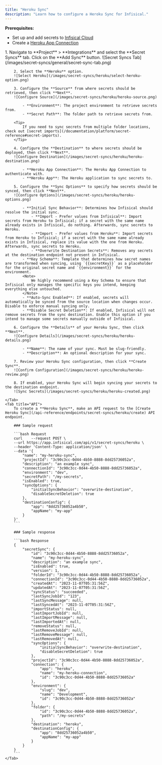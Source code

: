 ```yaml
---
title: "Heroku Sync"
description: "Learn how to configure a Heroku Sync for Infisical."
---
```


**Prerequisites:**

- Set up and add secrets to [Infisical Cloud](https://app.infisical.com)
- Create a [Heroku App Connection](/integrations/app-connections/heroku)

<Tabs>
    <Tab title="Infisical UI">
        1. Navigate to **Project** > **Integrations** and select the **Secret Syncs** tab. Click on the **Add Sync** button.
        ![Secret Syncs Tab](/images/secret-syncs/general/secret-sync-tab.png)

        2. Select the **Heroku** option.
        ![Select Heroku](/images/secret-syncs/heroku/select-heroku-option.png)

        3. Configure the **Source** from where secrets should be retrieved, then click **Next**.
        ![Configure Source](/images/secret-syncs/heroku/heroku-source.png)

            - **Environment**: The project environment to retrieve secrets from.
            - **Secret Path**: The folder path to retrieve secrets from.

        <Tip>
            If you need to sync secrets from multiple folder locations, check out [secret imports](/documentation/platform/secret-reference#secret-imports).
        </Tip>

        4. Configure the **Destination** to where secrets should be deployed, then click **Next**.
        ![Configure Destination](/images/secret-syncs/heroku/heroku-destination.png)

            - **Heroku App Connection**: The Heroku App Connection to authenticate with.
            - **Heroku App**: The Heroku application to sync secrets to.

        5. Configure the **Sync Options** to specify how secrets should be synced, then click **Next**.
        ![Configure Options](/images/secret-syncs/heroku/heroku-options.png)

            - **Initial Sync Behavior**: Determines how Infisical should resolve the initial sync.
                - **Import - Prefer values from Infisical**: Import secrets from Heroku to Infisical; if a secret with the same name already exists in Infisical, do nothing. Afterwards, sync secrets to Heroku.
                - **Import - Prefer values from Heroku**: Import secrets from Heroku to Infisical; if a secret with the same name already exists in Infisical, replace its value with the one from Heroku. Afterwards, sync secrets to Heroku.
                - **Overwrite Destination Secrets**: Removes any secrets at the destination endpoint not present in Infisical.
            - **Key Schema**: Template that determines how secret names are transformed when syncing, using `{{secretKey}}` as a placeholder for the original secret name and `{{environment}}` for the environment.
            <Note>
                We highly recommend using a Key Schema to ensure that Infisical only manages the specific keys you intend, keeping everything else untouched.
            </Note>
            - **Auto-Sync Enabled**: If enabled, secrets will automatically be synced from the source location when changes occur. Disable to enforce manual syncing only.
            - **Disable Secret Deletion**: If enabled, Infisical will not remove secrets from the sync destination. Enable this option if you intend to manage some secrets manually outside of Infisical.

        6. Configure the **Details** of your Heroku Sync, then click **Next**.
        ![Configure Details](/images/secret-syncs/heroku/heroku-details.png)

            - **Name**: The name of your sync. Must be slug-friendly.
            - **Description**: An optional description for your sync.

        7. Review your Heroku Sync configuration, then click **Create Sync**.
        ![Confirm Configuration](/images/secret-syncs/heroku/heroku-review.png)

        8. If enabled, your Heroku Sync will begin syncing your secrets to the destination endpoint.
        ![Sync Secrets](/images/secret-syncs/heroku/heroku-created.png)

    </Tab>
    <Tab title="API">
        To create a **Heroku Sync**, make an API request to the [Create Heroku Sync](/api-reference/endpoints/secret-syncs/heroku/create) API endpoint.

        ### Sample request

        ```bash Request
        curl    --request POST \
        --url https://app.infisical.com/api/v1/secret-syncs/heroku \
        --header 'Content-Type: application/json' \
        --data '{
            "name": "my-heroku-sync",
            "projectId": "3c90c3cc-0d44-4b50-8888-8dd25736052a",
            "description": "an example sync",
            "connectionId": "3c90c3cc-0d44-4b50-8888-8dd25736052a",
            "environment": "dev",
            "secretPath": "/my-secrets",
            "isEnabled": true,
            "syncOptions": {
                "initialSyncBehavior": "overwrite-destination",
                "disableSecretDeletion": true
            },
            "destinationConfig": {
                "app": "8dd25736052a4b50",
                "appName": "my-app"
            }
        }'
        ```

        ### Sample response

        ```bash Response
        {
            "secretSync": {
                "id": "3c90c3cc-0d44-4b50-8888-8dd25736052a",
                "name": "my-heroku-sync",
                "description": "an example sync",
                "isEnabled": true,
                "version": 1,
                "folderId": "3c90c3cc-0d44-4b50-8888-8dd25736052a",
                "connectionId": "3c90c3cc-0d44-4b50-8888-8dd25736052a",
                "createdAt": "2023-11-07T05:31:56Z",
                "updatedAt": "2023-11-07T05:31:56Z",
                "syncStatus": "succeeded",
                "lastSyncJobId": "123",
                "lastSyncMessage": null,
                "lastSyncedAt": "2023-11-07T05:31:56Z",
                "importStatus": null,
                "lastImportJobId": null,
                "lastImportMessage": null,
                "lastImportedAt": null,
                "removeStatus": null,
                "lastRemoveJobId": null,
                "lastRemoveMessage": null,
                "lastRemovedAt": null,
                "syncOptions": {
                    "initialSyncBehavior": "overwrite-destination",
                    "disableSecretDeletion": true
                },
                "projectId": "3c90c3cc-0d44-4b50-8888-8dd25736052a",
                "connection": {
                    "app": "heroku",
                    "name": "my-heroku-connection",
                    "id": "3c90c3cc-0d44-4b50-8888-8dd25736052a"
                },
                "environment": {
                    "slug": "dev",
                    "name": "Development",
                    "id": "3c90c3cc-0d44-4b50-8888-8dd25736052a"
                },
                "folder": {
                    "id": "3c90c3cc-0d44-4b50-8888-8dd25736052a",
                    "path": "/my-secrets"
                },
                "destination": "heroku",
                "destinationConfig": {
                    "app": "8dd25736052a4b50",
                    "appName": "my-app"
                }
            }
        }
        ```
    </Tab>
</Tabs>
